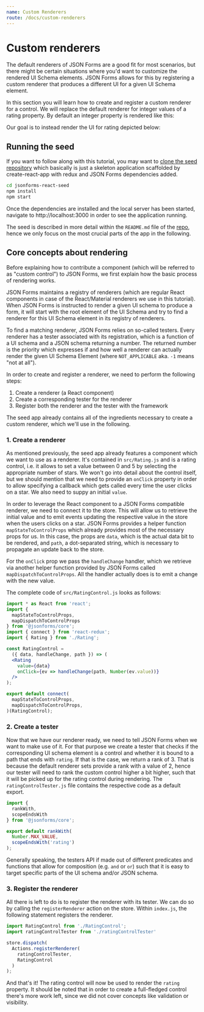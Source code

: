 ```yaml
---
name: Custom Renderers 
route: /docs/custom-renderers
---
```



# Custom renderers

 The default renderers of JSON Forms are a good fit for most scenarios,
but there might be certain situations where you'd want to customize the rendered UI Schema elements.
JSON Forms allows for this by registering a custom renderer that produces a different UI
for a given UI Schema element.

In this section you will learn how to create and register a custom renderer for a control.
We will replace the default renderer for integer values of a rating property. By default an integer
property is rendered like this:

<Default />

Our goal is to instead render the UI for rating depicted below:

<WithCustomRenderer />

## Running the seed

If you want to follow along with this tutorial, you may want to [clone the seed repository](https://github.com/eclipsesource/jsonforms-react-seed)
which basically is just a skeleton application scaffolded by create-react-app with redux
and JSON Forms dependencies added.

```bash
cd jsonforms-react-seed
npm install
npm start
```

Once the dependencies are installed and the local server has been started,
navigate to http://localhost:3000 in order to see the application running.

The seed is described in more detail within the `README.md` file of
the [repo](https://github.com/eclipsesource/jsonforms-react-seed), hence we
only focus on the most crucial parts of the app in the following.

##  Core concepts about rendering

Before explaining how to contribute a component (which will be referred to as "custom control") to JSON Forms,
we first explain how the basic process of rendering works.

JSON Forms maintains a registry of renderers (which are regular React components in case of the React/Material renderers we use in this tutorial).
When JSON Forms is instructed to render a given UI schema to produce a form, it will start with the root element of the UI Schema and try to
find a renderer for this UI Schema element in its registry of renderers.

To find a matching renderer, JSON Forms relies on so-called testers.
Every renderer has a tester associated with its registration, which is a function of a UI schema and a
JSON schema returning a number.
The returned number is the priority which expresses if and how well a renderer can actually render the
given UI Schema Element (where `NOT_APPLICABLE` aka. `-1` means "not at all").

In order to create and register a renderer, we need to perform the following steps:

1. Create a renderer (a React component)
2. Create a corresponding tester for the renderer
3. Register both the renderer and the tester with the framework

The seed app already contains all of the ingredients necessary to create a custom renderer,
which we'll use in the following.

### 1. Create a renderer

As mentioned previously, the seed app already features a component which we want to use as a renderer.
It's contained in `src/Rating.js` and is a rating control, i.e. it allows to set a value between 0 and 5
by selecting the appropriate number of stars. We won't go into detail about the control itself, but we should mention
that we need to provide an `onClick` property in order to allow specifying a callback which gets called
every time the user clicks on a star. We also need to suppy an initial `value`.

In order to leverage the React component to a JSON Forms compatible renderer, we need to connect it to the store.
This will allow us to retrieve the initial value and to emit events updating the respective value in the
store when the users clicks on a star. JSON Forms provides a
helper function `mapStateToControlProps` which already provides most of the necessary props for us.
In this case, the props are `data`, which is the actual data bit to be rendered, and `path`,
a dot-separated string, which is necessary to propagate an update back to the store.

For the `onClick` prop we pass the `handleChange` handler, which we retrieve
via another helper function provided by JSON Forms called `mapDispatchToControlProps`.
All the handler actually does is to emit a change with the new value.

The complete code of `src/RatingControl.js` looks as follows:

```jsx
import * as React from 'react';
import { 
  mapStateToControlProps, 
  mapDispatchToControlProps 
} from '@jsonforms/core';
import { connect } from 'react-redux';
import { Rating } from './Rating';

const RatingControl = 
  ({ data, handleChange, path }) => (
  <Rating
    value={data}
    onClick={ev => handleChange(path, Number(ev.value))}
  />
);

export default connect(
  mapStateToControlProps,
  mapDispatchToControlProps,
)(RatingControl);
```

### 2. Create a tester

Now that we have our renderer ready, we need to tell JSON Forms when we want to make use of it.
For that purpose we create a tester that checks if the corresponding UI schema element is a control
and whether it is bound to a path that ends with `rating`. If that is the case, we return a rank of
3. That is because the default renderer sets provide a rank with a value of 2, hence our tester will need to
rank the custom control higher a bit higher, such that it will be picked up for the rating control during rendering.
The `ratingControlTester.js` file contains the respective code as a default export.

```javascript
import { 
  rankWith, 
  scopeEndsWith 
} from '@jsonforms/core';

export default rankWith(
  Number.MAX_VALUE, 
  scopeEndsWith('rating')
);
```

Generally speaking, the testers API if made out of different predicates and functions that allow
for composition (e.g. `and` or `or`) such that it is easy to target specific parts
of the UI schema and/or JSON schema.

### 3. Register the renderer
 All there is left to do is to register the renderer with its tester. We can do so by calling
the `registerRenderer` action on the store. Within `index.js`, the following
statement registers the renderer.

```javascript
import RatingControl from './RatingControl';
import ratingControlTester from './ratingControlTester'

store.dispatch(
  Actions.registerRenderer(
    ratingControlTester, 
    RatingControl
  )
);
```

And that's it! The rating control will now be used to render the `rating` property.
It should be noted that in order to create a full-fledged control there's more work left,
since we did not cover concepts like validation or visibility.